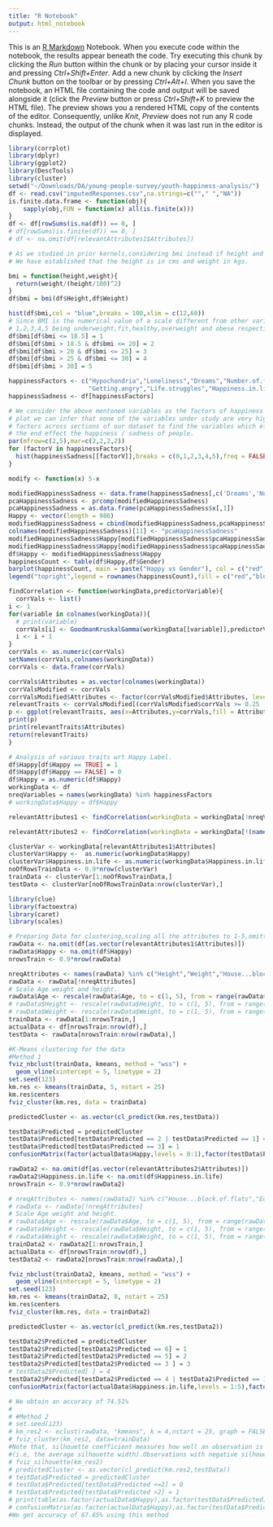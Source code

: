```yaml
---
title: "R Notebook"
output: html_notebook
---
```

This is an [R Markdown](http://rmarkdown.rstudio.com) Notebook. When you execute code within the notebook, the results appear beneath the code. 
Try executing this chunk by clicking the *Run* button within the chunk or by placing your cursor inside it and pressing *Ctrl+Shift+Enter*. 
Add a new chunk by clicking the *Insert Chunk* button on the toolbar or by pressing *Ctrl+Alt+I*.
When you save the notebook, an HTML file containing the code and output will be saved alongside it (click the *Preview* button or press *Ctrl+Shift+K* to preview the HTML file).
The preview shows you a rendered HTML copy of the contents of the editor. Consequently, unlike *Knit*, *Preview* does not run any R code chunks. Instead, the output of the chunk when it was last run in the editor is displayed.
```r
library(corrplot)
library(dplyr)
library(ggplot2)
library(DescTools)
library(cluster)
setwd("~/Downloads/DA/young-people-survey/youth-happiness-analysis/")
df <- read.csv("imputedResponses.csv",na.strings=c(""," ","NA"))
is.finite.data.frame <- function(obj){
    sapply(obj,FUN = function(x) all(is.finite(x)))
}
df <- df[rowSums(is.na(df)) == 0, ]
# df[rowSums(is.finite(df)) == 0, ]
# df <- na.omit(df[relevantAttributes1$Attributes])
```

```r
# As we studied in prior kernels,considering bmi instead if height and weight as separate metrics is better.
# We have established that the height is in cms and weight in kgs.

bmi = function(height,weight){
  return(weight/(height/100)^2)
}
df$bmi = bmi(df$Height,df$Weight)

hist(df$bmi,col = "blue",breaks = 100,xlim = c(12,60))
# Since BMI is the numerical value of a scale different from other variables we redcode the data to the same scale.
# 1,2,3,4,5 being underweight,fit,healthy,overweight and obese respectively.
df$bmi[df$bmi <= 18.5] = 1
df$bmi[df$bmi > 18.5 & df$bmi <= 20] = 2
df$bmi[df$bmi > 20 & df$bmi <= 25] = 3
df$bmi[df$bmi > 25 & df$bmi <= 30] = 4
df$bmi[df$bmi > 30] = 5
```

```r
happinessFactors <- c("Hypochondria","Loneliness","Dreams","Number.of.friends","Mood.swings",
                      "Getting.angry","Life.struggles","Happiness.in.life","Energy.levels","Personality")
happinessSadness <- df[happinessFactors]

# We consider the above mentoned variables as the factors of happiness and sadness.From their correlation 
# plot we can infer that none of the variables under study are very highly correlated.So,we use these ten 
# factors across sections of our dataset to find the variables which effect these factors the most and in 
# the end effect the happiness / sadness of people.
par(mfrow=c(2,5),mar=c(2,2,2,2))
for (factorV in happinessFactors){
  hist(happinessSadness[[factorV]],breaks = c(0,1,2,3,4,5),freq = FALSE,col="#3399FF",main="",mgp=c(1,0,0),xlab=factorV)
}

```

```r
modify <- function(x) 5-x

modifiedHappinessSadness <- data.frame(happinessSadness[,c('Dreams','Number.of.friends','Happiness.in.life','Energy.levels','Personality')], lapply(happinessSadness[,c('Hypochondria','Loneliness','Mood.swings','Getting.angry','Life.struggles')], modify) )
pcaHappinessSadness <- prcomp(modifiedHappinessSadness)
pcaHappinessSadness = as.data.frame(pcaHappinessSadness$x[,1])
Happy <- vector(length = 986)
modifiedHappinessSadness = cbind(modifiedHappinessSadness,pcaHappinessSadness,Happy)
colnames(modifiedHappinessSadness)[11] <- "pcaHappinessSadness"
modifiedHappinessSadness$Happy[modifiedHappinessSadness$pcaHappinessSadness<0] = "FALSE"
modifiedHappinessSadness$Happy[modifiedHappinessSadness$pcaHappinessSadness>0] = "TRUE"
df$Happy <- modifiedHappinessSadness$Happy
happinessCount <- table(df$Happy,df$Gender)
barplot(happinessCount, main = paste("Happy vs Gender"), col = c("red","blue"))
legend("topright",legend = rownames(happinessCount),fill = c("red","blue") ,ncol = 1,cex = 0.6)
```
```r

findCorrelation <- function(workingData,predictorVariable){
  corrVals <- list()
i <- 1
for(variable in colnames(workingData)){
  # print(variable)
  corrVals[i] <- GoodmanKruskalGamma(workingData[[variable]],predictorVariable)
  i <- i + 1
}
corrVals <- as.numeric(corrVals)
setNames(corrVals,colnames(workingData))
corrVals <- data.frame(corrVals)

corrVals$Attributes = as.vector(colnames(workingData))
corrValsModified <- corrVals
corrValsModified$Attributes <- factor(corrValsModified$Attributes, levels = corrValsModified$Attributes[order(-corrValsModified$corrVals)])
relevantTraits <- corrValsModified[(corrValsModified$corrVals >= 0.25 | corrValsModified$corrVals <= -0.25),]
p <- ggplot(relevantTraits, aes(x=Attributes,y=corrVals,fill = Attributes)) + geom_bar(stat="identity") + scale_fill_hue() + coord_flip()
print(p)
print(relevantTraits$Attributes)
return(relevantTraits)
}

```

```r
# Analysis of various traits wrt Happy Label.
df$Happy[df$Happy == TRUE] = 1
df$Happy[df$Happy == FALSE] = 0
df$Happy = as.numeric(df$Happy)
workingData <- df
nreqVariables = names(workingData) %in% happinessFactors
# workingData$Happy = df$Happy

relevantAttributes1 <- findCorrelation(workingData = workingData[!nreqVariables],workingData$Happy)

```
```r
relevantAttributes2 <- findCorrelation(workingData = workingData[!(names(workingData) %in% c('Happy','Happiness.in.life'))],workingData$Happiness.in.life)
```

```r
clusterVar <- workingData[relevantAttributes1$Attributes]
clusterVar$Happy <-  as.numeric(workingData$Happy)
clusterVar$Happiness.in.life <- as.numeric(workingData$Happiness.in.life)
noOfRowsTrainData <- 0.9*nrow(clusterVar)
trainData <- clusterVar[1:noOfRowsTrainData,]
testData <- clusterVar[noOfRowsTrainData:nrow(clusterVar),]

```

```r
library(clue)
library(factoextra)
library(caret)
library(scales)
```

```r
# Preparing Data for clustering,scaling all the attributes to 1-5,omitting categorical data.
rawData <- na.omit(df[as.vector(relevantAttributes1$Attributes)])
rawData$Happy <- na.omit(df$Happy)
nrowsTrain <- 0.9*nrow(rawData)

nreqAttributes <- names(rawData) %in% c("Height","Weight","House...block.of.flats","Education","Left...right.handed","Village...town","Gender","Only.child","X",'Number.of.siblings')
rawData <- rawData[!nreqAttributes]
# Scale Age weight and height.
rawData$Age <- rescale(rawData$Age, to = c(1, 5), from = range(rawData$Age))
# rawData$Height <- rescale(rawData$Height, to = c(1, 5), from = range(rawData$Height))
# rawData$Weight <- rescale(rawData$Weight, to = c(1, 5), from = range(rawData$Weight))
trainData <- rawData[1:nrowsTrain,]
actualData <- df[nrowsTrain:nrow(df),]
testData <- rawData[nrowsTrain:nrow(rawData),]
```

```r

#K-Means clustering for the data
#Method 1
fviz_nbclust(trainData, kmeans, method = "wss") +
  geom_vline(xintercept = 5, linetype = 2)
set.seed(123)
km.res <- kmeans(trainData, 5, nstart = 25)
km.res$centers
fviz_cluster(km.res, data = trainData)
```

```r
predictedCluster <- as.vector(cl_predict(km.res,testData))

testData$Predicted = predictedCluster
testData$Predicted[testData$Predicted == 2 | testData$Predicted == 1] = 0
testData$Predicted[testData$Predicted == 3] = 1
confusionMatrix(factor(actualData$Happy,levels = 0:1),factor(testData$Predicted,levels = 0:1))


```
```r
rawData2 <- na.omit(df[as.vector(relevantAttributes2$Attributes)])
rawData2$Happiness.in.life <- na.omit(df$Happiness.in.life)
nrowsTrain <- 0.9*nrow(rawData2)

# nreqAttributes <- names(rawData2) %in% c("House...block.of.flats","Education","Left...right.handed","Village...town","Gender","Only.child","X",'Number.of.siblings')
# rawData <- rawData[!nreqAttributes]
# Scale Age weight and height.
# rawData$Age <- rescale(rawData$Age, to = c(1, 5), from = range(rawData$Age))
# rawData$Height <- rescale(rawData$Height, to = c(1, 5), from = range(rawData$Height))
# rawData$Weight <- rescale(rawData$Weight, to = c(1, 5), from = range(rawData$Weight))
trainData2 <- rawData2[1:nrowsTrain,]
actualData <- df[nrowsTrain:nrow(df),]
testData2 <- rawData2[nrowsTrain:nrow(rawData),]
```

```r
fviz_nbclust(trainData2, kmeans, method = "wss") +
  geom_vline(xintercept = 5, linetype = 2)
set.seed(123)
km.res <- kmeans(trainData2, 8, nstart = 25)
km.res$centers
fviz_cluster(km.res, data = trainData2)
```

```r
predictedCluster <- as.vector(cl_predict(km.res,testData2))

testData2$Predicted = predictedCluster
testData2$Predicted[testData2$Predicted == 6] = 1
testData2$Predicted[testData2$Predicted == 5] = 2
testData2$Predicted[testData2$Predicted == 3 ] = 3
# testData2$Predicted[ ] = 4
testData2$Predicted[testData2$Predicted == 4 | testData2$Predicted == 1| testData2$Predicted == 7|testData2$Predicted == 2 ] = 5
confusionMatrix(factor(actualData$Happiness.in.life,levels = 1:5),factor(testData2$Predicted,levels = 1:5))

```

```r
# We obtain an accuracy of 74.51%
# 
# #Method 2
# set.seed(123)
# km_res2 <- eclust(rawData, "kmeans", k = 4,nstart = 25, graph = FALSE)
# fviz_cluster(km_res2, data=trainData)
#Note that, silhouette coefficient measures how well an observation is clustered and it estimates the average distance between clusters
#(i.e, the average silhouette width).Observations with negative silhouette are probably placed in the wrong cluster.
# fviz_silhouette(km_res2)
# predictedCluster <- as.vector(cl_predict(km.res2,testData))
# testData$Predicted = predictedCluster
# testData$Predicted[testData$Predicted <=2] = 0
# testData$Predicted[testData$Predicted >2] = 1
# print(table(as.factor(actualData$Happy),as.factor(testData$Predicted)))
# confusionMatrix(as.factor(actualData$Happy),as.factor(testData$Predicted))
#We get accuracy of 67.65% using this method

```




